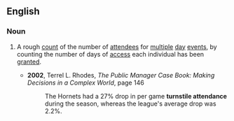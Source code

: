 ==English==

===Noun===
{{en-noun|head=[[turnstile]] [[attendance]]}}

# {{label|en|event organization}} A rough [[count]] of the number of [[attendees]] for [[multiple]] [[day]] [[events]], by counting the number of days of [[access]] each individual has been [[granted]].
#* '''2002''', Terrel L. Rhodes, ''The Public Manager Case Book: Making Decisions in a Complex World'', page 146
#*: The Hornets had a 27% drop in per game '''turnstile attendance''' during the season, whereas the league's average drop was 2.2%.